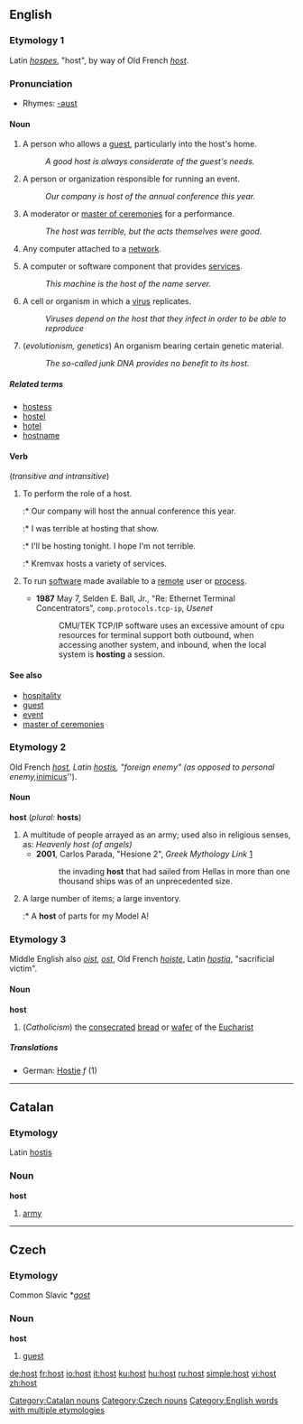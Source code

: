 ==English==

===Etymology 1===
Latin ''[[hospes]]'', "host", by way of Old French ''[[host#Old French|host]]''.

===Pronunciation===
*Rhymes: [[Rhymes:English:-əʊst|-əʊst]]

==== Noun ====
{{en-noun}}
{{rfc|Is the computer [[server]] sense correct?  See [[Talk:host]].}}
#A person who allows a [[guest]], particularly into the host's home.
#: ''A good host is always considerate of the guest's needs.''
#A person or organization responsible for running an event.
#: ''Our company is host of the annual conference this year.''
#A moderator or [[master of ceremonies]] for a performance.
#: ''The host was terrible, but the acts themselves were good.''
# {{computing}} {{Internet}} {{cattag|Unix}} Any computer attached to a [[network]].
# {{computing}} {{cattag|networking}} A computer or software component that provides [[service]]s.
#: ''This machine is the host of the name server.''
#A cell or organism in which a [[virus]] replicates.
#: ''Viruses depend on the host that they infect in order to be able to reproduce''
# (''evolutionism, genetics'') An organism bearing certain genetic material.
#: ''The so-called junk DNA provides no benefit to its host.''

===== Related terms =====
*[[hostess]]
*[[hostel]]
*[[hotel]]
*[[hostname]]

==== Verb ====
{{en-verb}}
(''transitive and intransitive'')

# To perform the role of a host.
#:* Our company will host the annual conference this year.
#:* I was terrible at hosting that show.
#:* I'll be hosting tonight.  I hope I'm not terrible.
#:* Kremvax hosts a variety of services.
# {{cattag|computing|Internet}} To run [[software]] made available to a [[remote]] user or [[process]].
#*'''1987''' May 7, Selden E. Ball, Jr., "Re:  Ethernet Terminal Concentrators", <tt>comp.protocols.tcp-ip</tt>, ''Usenet''
#*:CMU/TEK TCP/IP software uses an excessive amount of cpu resources for terminal support both outbound, when accessing another system, and inbound, when the local system is '''hosting''' a session.

==== See also ====
*[[hospitality]]
*[[guest]]
*[[event]]
*[[master of ceremonies]]

===Etymology 2===
Old French ''[[host#Old French|host]], Latin [[hostis]], "foreign enemy" (as opposed to personal enemy, ''[[inimicus]]'').

====Noun====
'''host''' (''plural:'' '''hosts''')
# A multitude of people arrayed as an army; used also in religious senses, as: ''Heavenly host (of angels)''
#*'''2001''', Carlos Parada, "Hesione 2", ''Greek Mythology Link'' [http://homepage.mac.com/cparada/GML/Hesione2.html]
#*: the invading '''host''' that had sailed from Hellas in more than one thousand ships was of an unprecedented size.
# A large number of items; a large inventory.
#:* A '''host''' of parts for my Model A!

===Etymology 3===
Middle English also ''[[oist]]'', ''[[ost]]'', Old French ''[[hoiste]]'', Latin ''[[hostia]]'', "sacrificial victim".
====Noun====
'''host'''
#(''Catholicism'') the [[consecrated]] [[bread]] or [[wafer]] of the [[Eucharist]]
=====Translations=====
*German: [[Hostie]] ''f'' (1)

----

==Catalan==
===Etymology===
Latin [[hostis]]
===Noun===
'''host'''

# [[army]]

[[Category:Catalan nouns]]

----

==Czech==
===Etymology===
Common Slavic *''[[gost]]''
===Noun===
'''host'''

#[[guest]]

[[Category:Czech nouns]]
[[Category:English words with multiple etymologies]]

[[de:host]]
[[fr:host]]
[[io:host]]
[[it:host]]
[[ku:host]]
[[hu:host]]
[[ru:host]]
[[simple:host]]
[[vi:host]]
[[zh:host]]